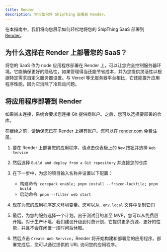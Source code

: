 ```yaml
---
title: Render
description: 学习如何将 ShipThing 部署到 Render。
---
```


在本指南中，我们将向您展示如何轻松地将您的 ShipThing SaaS 部署到 [Render](https://render.com/)。

## 为什么选择在 Render 上部署您的 SaaS？
将您的 SaaS 作为 node 应用程序部署在 Render 上，可以让您完全控制服务器环境。它能确保更好的隐私性，如果管理得当还能节省成本，并为您提供灵活性以根据特定需求自定义服务器设置。与 Vercel 等无服务器平台相比，它还能提升应用程序性能，因为它消除了冷启动问题。

## 将应用程序部署到 Render
如果尚未连接，系统会要求您连接 Git 提供商账户。之后，您可以选择要部署的仓库。

在继续之前，请确保您已在 Render 上拥有账户。您可以在 [render.com](https://render.com/) 免费注册。

1. 要在 Render 上部署您的应用程序，请点击仪表板上的 `New` 按钮并选择 `Web Service`

2. 然后选择 `Build and deploy from a Git repository` 并连接您的仓库

3. 在下一步中，为您的项目输入名称并设置以下配置：
   - 构建命令: `corepack enable; pnpm install --frozen-lockfile; pnpm build`
   - 启动命令: `pnpm --filter web start`

4. 现在为您的应用程序定义环境变量。您可以从 `.env.local` 文件中复制它们

5. 最后，为您的服务选择一个计划。出于测试目的甚至 MVP，您可以从免费层开始。对于生产环境，我们建议升级到付费计划，它提供更多资源、更好的性能，并且不会在闲置一段时间后休眠。

6. 然后点击 `Create Web Service`，Render 将开始构建和部署您的应用程序。部署完成后，您可以通过提供的 URL 访问您的应用程序。